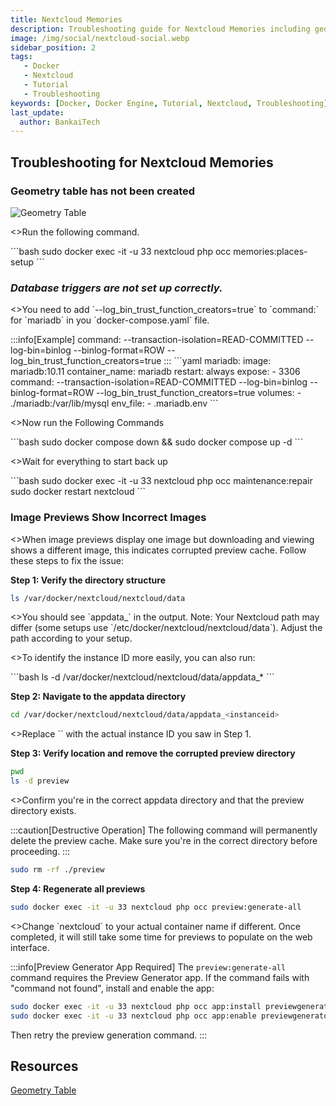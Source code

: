 ```yaml
---
title: Nextcloud Memories
description: Troubleshooting guide for Nextcloud Memories including geometry table setup, database triggers, and image preview issues.
image: /img/social/nextcloud-social.webp
sidebar_position: 2
tags:
   - Docker
   - Nextcloud
   - Tutorial
   - Troubleshooting
keywords: [Docker, Docker Engine, Tutorial, Nextcloud, Troubleshooting]
last_update:
  author: BankaiTech
---
```


## Troubleshooting for Nextcloud Memories

### Geometry table has not been created

![Geometry Table](/img/nextcloud/Troubleshooting/GeoTable.jpg)
<p>
<>Run the following command.</>
</p>
```bash
sudo docker exec -it -u 33 nextcloud php occ memories:places-setup
```

### ***Database triggers are not set up correctly.***

<p>
<>You need to add `--log_bin_trust_function_creators=true` to `command:` for `mariadb` in you `docker-compose.yaml` file.</>
</p>
:::info[Example]
command: --transaction-isolation=READ-COMMITTED --log-bin=binlog --binlog-format=ROW --log_bin_trust_function_creators=true
:::
```yaml
  mariadb:
    image: mariadb:10.11
    container_name: mariadb
    restart: always
    expose:
      - 3306
    command: --transaction-isolation=READ-COMMITTED --log-bin=binlog --binlog-format=ROW --log_bin_trust_function_creators=true
    volumes:
      - ./mariadb:/var/lib/mysql
    env_file:
      - .mariadb.env
```
<p>
<>Now run the Following Commands</>
</p>
```bash
sudo docker compose down && sudo docker compose up -d
```
<p>
<>Wait for everything to start back up</>
</p>
```bash
sudo docker exec -it -u 33 nextcloud php occ maintenance:repair
sudo docker restart nextcloud
```

### **Image Previews Show Incorrect Images**

<p>
<>When image previews display one image but downloading and viewing shows a different image, this indicates corrupted preview cache. Follow these steps to fix the issue:</>
</p>

**Step 1: Verify the directory structure**
```bash
ls /var/docker/nextcloud/nextcloud/data
```
<p>
<>You should see `appdata_<instanceid>` in the output. Note: Your Nextcloud path may differ (some setups use `/etc/docker/nextcloud/nextcloud/data`). Adjust the path according to your setup.</>
</p>

<p>
<>To identify the instance ID more easily, you can also run:</>
</p>
```bash
ls -d /var/docker/nextcloud/nextcloud/data/appdata_*
```

**Step 2: Navigate to the appdata directory**
```bash
cd /var/docker/nextcloud/nextcloud/data/appdata_<instanceid>
```
<p>
<>Replace `<instanceid>` with the actual instance ID you saw in Step 1.</>
</p>

**Step 3: Verify location and remove the corrupted preview directory**
```bash
pwd
ls -d preview
```
<p>
<>Confirm you're in the correct appdata directory and that the preview directory exists.</>
</p>

:::caution[Destructive Operation]
The following command will permanently delete the preview cache. Make sure you're in the correct directory before proceeding.
:::

```bash
sudo rm -rf ./preview
```

**Step 4: Regenerate all previews**
```bash
sudo docker exec -it -u 33 nextcloud php occ preview:generate-all
```
<p>
<>Change `nextcloud` to your actual container name if different. Once completed, it will still take some time for previews to populate on the web interface.</>
</p>

:::info[Preview Generator App Required]
The `preview:generate-all` command requires the Preview Generator app. If the command fails with "command not found", install and enable the app:
```bash
sudo docker exec -it -u 33 nextcloud php occ app:install previewgenerator
sudo docker exec -it -u 33 nextcloud php occ app:enable previewgenerator
```
Then retry the preview generation command.
:::

## **Resources**
[Geometry Table](https://memories.gallery/troubleshooting/#trigger-compatibility-mode)


<BuyMeACoffeeButton />
